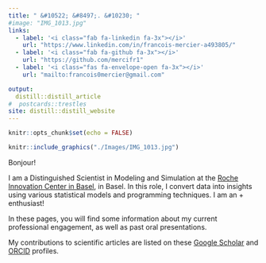 ```yaml
---
title: " &#10522; &#8497;. &#10230; "
#image: "IMG_1013.jpg"
links:
  - label: '<i class="fab fa-linkedin fa-3x"></i>'
    url: "https://www.linkedin.com/in/francois-mercier-a493805/"
  - label: '<i class="fab fa-github fa-3x"></i>'
    url: "https://github.com/mercifr1"
  - label: '<i class="fas fa-envelope-open fa-3x"></i>'
    url: "mailto:francois0mercier@gmail.com"

output:
  distill::distill_article
#  postcards::trestles
site: distill::distill_website
---
```

 

```r
knitr::opts_chunk$set(echo = FALSE)
```

```r
knitr::include_graphics("./Images/IMG_1013.jpg")  
```



Bonjour!

I am a Distinguished Scientist in Modeling and Simulation at the [Roche Innovation Center in Basel](https://www.roche.ch/en/standorte/basel-hq.htm), in Basel. 
In this role, I convert data into insights using various statistical models and programming techniques. I am an <i class="fab fa-r-project"></i> + <i class="fa-brands fa-github"></i> enthusiast!

In these pages, you will find some information about my current professional engagement, as well as past oral presentations.

My contributions to scientific articles are listed on these [Google Scholar](https://scholar.google.com/citations?user=JZwKfSkAAAAJ&hl=en) and [ORCID](https://orcid.org/0000-0002-5685-1408) profiles.

